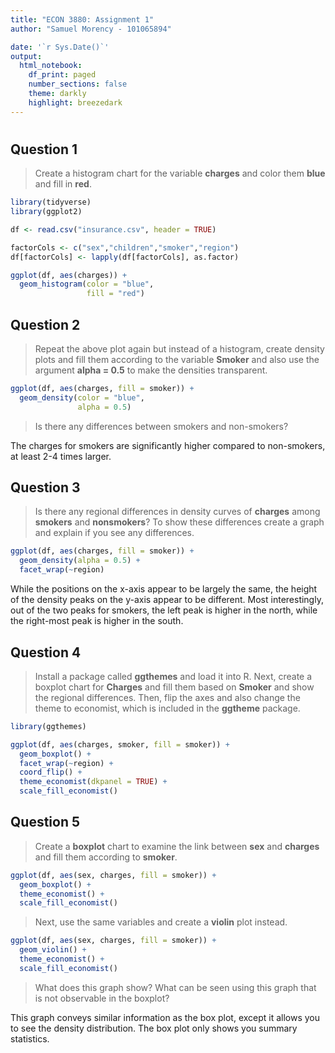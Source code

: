 ---
title: "ECON 3880: Assignment 1"
author: "Samuel Morency - 101065894"

date: '`r Sys.Date()`'
output: 
  html_notebook: 
    df_print: paged
    number_sections: false
    theme: darkly
    highlight: breezedark
---

# {.tabset}

## Question 1

> Create a histogram chart for the variable **charges** and color them **blue** 
and fill in **red**.

```{r}
library(tidyverse)
library(ggplot2)

df <- read.csv("insurance.csv", header = TRUE)

factorCols <- c("sex","children","smoker","region")
df[factorCols] <- lapply(df[factorCols], as.factor)

ggplot(df, aes(charges)) + 
  geom_histogram(color = "blue",
                 fill = "red")
```
## Question 2

>Repeat the above plot again but instead of a histogram, create density plots 
and fill them according to the variable **Smoker** and also use the argument 
**alpha = 0.5** to make the densities transparent.

```{r}
ggplot(df, aes(charges, fill = smoker)) +
  geom_density(color = "blue",
               alpha = 0.5)
```
>Is there any differences between smokers and non-smokers?

The charges for smokers are significantly higher compared to non-smokers, at 
least 2-4 times larger.

## Question 3

>Is there any regional differences in density curves of **charges** among 
**smokers** and **nonsmokers**? To show these differences create a graph and 
explain if you see any differences.

```{r}
ggplot(df, aes(charges, fill = smoker)) +
  geom_density(alpha = 0.5) +
  facet_wrap(~region)
```
While the positions on the x-axis appear to be largely the same, the height of 
the density peaks on the y-axis appear to be different. Most interestingly, out 
of the two peaks for smokers, the left peak is higher in the north, while the 
right-most peak is higher in the south.

## Question 4

>Install a package called **ggthemes** and load it into R. Next, create a 
boxplot chart for **Charges** and fill them based on **Smoker** and show the 
regional differences. Then, flip the axes and also change the theme to 
economist, which is included in the **ggtheme** package.

```{r}
library(ggthemes)

ggplot(df, aes(charges, smoker, fill = smoker)) +
  geom_boxplot() +
  facet_wrap(~region) +
  coord_flip() +
  theme_economist(dkpanel = TRUE) +
  scale_fill_economist()
```
## Question 5

>Create a **boxplot** chart to examine the link between **sex** and **charges** 
and fill them according to **smoker**.

```{r}
ggplot(df, aes(sex, charges, fill = smoker)) +
  geom_boxplot() +
  theme_economist() +
  scale_fill_economist()
```
>Next, use the same variables and create a **violin** plot instead.

```{r}
ggplot(df, aes(sex, charges, fill = smoker)) +
  geom_violin() +
  theme_economist() +
  scale_fill_economist()
```
>What does this graph show? What can be seen using this graph that is not 
observable in the boxplot?

This graph conveys similar information as the box plot, except it allows you
to see the density distribution. The box plot only shows you summary statistics.